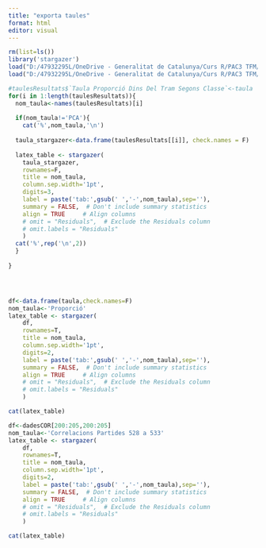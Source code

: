 ---
title: "exporta taules"
format: html
editor: visual
---

```{r}
rm(list=ls())
library('stargazer')
load("D:/47932295L/OneDrive - Generalitat de Catalunya/Curs R/PAC3 TFM/dades/taulaProporcioperTramIClasse.RData")
load("D:/47932295L/OneDrive - Generalitat de Catalunya/Curs R/PAC3 TFM/dades/dadesRedDivNormProjectades.RData")
```

```{r}

#taulesResultats$`Taula Proporció Dins Del Tram Segons Classe`<-taula
for(i in 1:length(taulesResultats)){
  nom_taula<-names(taulesResultats)[i]
  
  if(nom_taula!='PCA'){
    cat('%',nom_taula,'\n')
 
  taula_stargazer<-data.frame(taulesResultats[[i]], check.names = F)
  
  latex_table <- stargazer(
    taula_stargazer,
    rownames=F,
    title = nom_taula,
    column.sep.width='1pt',
    digits=3,
    label = paste('tab:',gsub(' ','-',nom_taula),sep=''),
    summary = FALSE,  # Don't include summary statistics
    align = TRUE     # Align columns
    # omit = "Residuals",  # Exclude the Residuals column
    # omit.labels = "Residuals"
    )
  cat('%',rep('\n',2))
  }
  
}





```

```{r}
df<-data.frame(taula,check.names=F)
nom_taula<-'Proporció'
latex_table <- stargazer(
    df,
    rownames=T,
    title = nom_taula,
    column.sep.width='1pt',
    digits=2,
    label = paste('tab:',gsub(' ','-',nom_taula),sep=''),
    summary = FALSE,  # Don't include summary statistics
    align = TRUE     # Align columns
    # omit = "Residuals",  # Exclude the Residuals column
    # omit.labels = "Residuals"
    )

cat(latex_table)
```

```{r}
df<-dadesCOR[200:205,200:205]
nom_taula<-'Correlacions Partides 528 a 533'
latex_table <- stargazer(
    df,
    rownames=T,
    title = nom_taula,
    column.sep.width='1pt',
    digits=2,
    label = paste('tab:',gsub(' ','-',nom_taula),sep=''),
    summary = FALSE,  # Don't include summary statistics
    align = TRUE     # Align columns
    # omit = "Residuals",  # Exclude the Residuals column
    # omit.labels = "Residuals"
    )

cat(latex_table)
```

